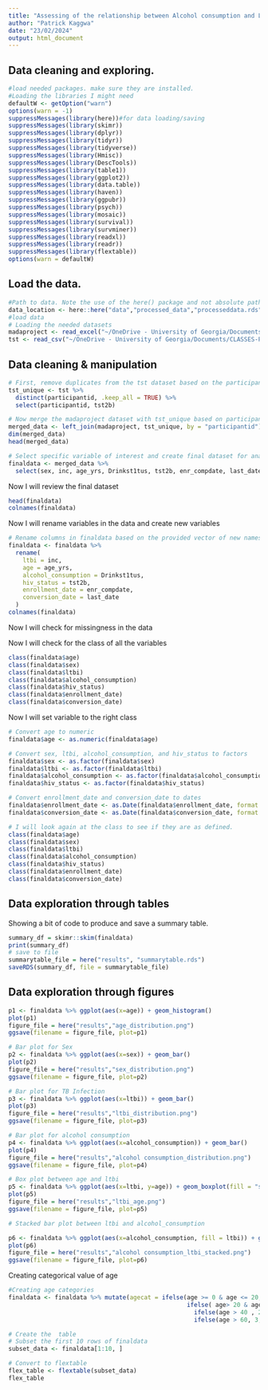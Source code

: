 ```yaml
---
title: "Assessing of the relationship between Alcohol consumption and Latent TB in Kampala, Uganda"
author: "Patrick Kaggwa"
date: "23/02/2024"
output: html_document
---
```


## Data cleaning and exploring.

```r
#load needed packages. make sure they are installed.
#Loading the libraries I might need 
defaultW <- getOption("warn") 
options(warn = -1) 
suppressMessages(library(here))#for data loading/saving
suppressMessages(library(skimr))
suppressMessages(library(dplyr))
suppressMessages(library(tidyr))
suppressMessages(library(tidyverse))
suppressMessages(library(Hmisc))
suppressMessages(library(DescTools))
suppressMessages(library(table1))
suppressMessages(library(ggplot2))
suppressMessages(library(data.table))
suppressMessages(library(haven))
suppressMessages(library(ggpubr))
suppressMessages(library(psych))
suppressMessages(library(mosaic))
suppressMessages(library(survival))
suppressMessages(library(survminer))
suppressMessages(library(readxl))
suppressMessages(library(readr))
suppressMessages(library(flextable))
options(warn = defaultW)

```

## Load the data.

```r
#Path to data. Note the use of the here() package and not absolute paths
data_location <- here::here("data","processed_data","processeddata.rds")
#load data
# Loading the needed datasets
madaproject <- read_excel("~/OneDrive - University of Georgia/Documents/CLASSES-PHD/SEM2 YEAR 1/EPID8060E/part 2 MADA/data_patrick.xlsx")
tst <- read_csv("~/OneDrive - University of Georgia/Documents/CLASSES-PHD/SEM2 YEAR 1/EPID8060E/part 2 MADA/TST_Placement.csv")
```

## Data cleaning & manipulation

```r
# First, remove duplicates from the tst dataset based on the participant ID then also merge the variable HIV status
tst_unique <- tst %>%
  distinct(participantid, .keep_all = TRUE) %>%
  select(participantid, tst2b)

# Now merge the madaproject dataset with tst_unique based on participant ID
merged_data <- left_join(madaproject, tst_unique, by = "participantid")
dim(merged_data)
head(merged_data)
```

```r
# Select specific variable of interest and create final dataset for analysis
finaldata <- merged_data %>%
  select(sex, inc, age_yrs, Drinkst1tus, tst2b, enr_compdate, last_date)
```

Now I will review the final dataset

```r
head(finaldata)
colnames(finaldata)
```

Now I will rename variables in the data and create new variables

```r
# Rename columns in finaldata based on the provided vector of new names
finaldata <- finaldata %>%
  rename(
    ltbi = inc,
    age = age_yrs,
    alcohol_consumption = Drinkst1tus,
    hiv_status = tst2b,
    enrollment_date = enr_compdate,
    conversion_date = last_date
  )
colnames(finaldata)
```

Now I will check for missingness in the data

Now I will check for the class of all the variables

```r
class(finaldata$age)
class(finaldata$sex)
class(finaldata$ltbi)
class(finaldata$alcohol_consumption)
class(finaldata$hiv_status)
class(finaldata$enrollment_date)
class(finaldata$conversion_date)
```

Now I will set variable to the right class

```r
# Convert age to numeric
finaldata$age <- as.numeric(finaldata$age)

# Convert sex, ltbi, alcohol_consumption, and hiv_status to factors
finaldata$sex <- as.factor(finaldata$sex)
finaldata$ltbi <- as.factor(finaldata$ltbi)
finaldata$alcohol_consumption <- as.factor(finaldata$alcohol_consumption)
finaldata$hiv_status <- as.factor(finaldata$hiv_status)

# Convert enrollment_date and conversion_date to dates
finaldata$enrollment_date <- as.Date(finaldata$enrollment_date, format = "%Y-%m-%d")
finaldata$conversion_date <- as.Date(finaldata$conversion_date, format = "%Y-%m-%d")

```

```r
# I will look again at the class to see if they are as defined.
class(finaldata$age)
class(finaldata$sex)
class(finaldata$ltbi)
class(finaldata$alcohol_consumption)
class(finaldata$hiv_status)
class(finaldata$enrollment_date)
class(finaldata$conversion_date)
```

## Data exploration through tables

Showing a bit of code to produce and save a summary table.

```r
summary_df = skimr::skim(finaldata)
print(summary_df)
# save to file
summarytable_file = here("results", "summarytable.rds")
saveRDS(summary_df, file = summarytable_file)
```

## Data exploration through figures

```r
p1 <- finaldata %>% ggplot(aes(x=age)) + geom_histogram() 
plot(p1)
figure_file = here("results","age_distribution.png")
ggsave(filename = figure_file, plot=p1) 
```

```r
# Bar plot for Sex
p2 <- finaldata %>% ggplot(aes(x=sex)) + geom_bar() 
plot(p2)
figure_file = here("results","sex_distribution.png")
ggsave(filename = figure_file, plot=p2) 

# Bar plot for TB Infection
p3 <- finaldata %>% ggplot(aes(x=ltbi)) + geom_bar() 
plot(p3)
figure_file = here("results","ltbi_distribution.png")
ggsave(filename = figure_file, plot=p3)

# Bar plot for alcohol consumption
p4 <- finaldata %>% ggplot(aes(x=alcohol_consumption)) + geom_bar() 
plot(p4)
figure_file = here("results","alcohol consumption_distribution.png")
ggsave(filename = figure_file, plot=p4)


```

```r
# Box plot between age and ltbi
p5 <- finaldata %>% ggplot(aes(x=ltbi, y=age)) + geom_boxplot(fill = "skyblue")
plot(p5)
figure_file = here("results","ltbi_age.png")
ggsave(filename = figure_file, plot=p5) 
```

```r
# Stacked bar plot between ltbi and alcohol_consumption

p6 <- finaldata %>% ggplot(aes(x=alcohol_consumption, fill = ltbi)) + geom_bar(position = "stack") 
plot(p6)
figure_file = here("results","alcohol consumption_ltbi_stacked.png")
ggsave(filename = figure_file, plot=p6) 
```

Creating categorical value of age

```r
#Creating age categories
finaldata <- finaldata %>% mutate(agecat = ifelse(age >= 0 & age <= 20, 0, 
                                                  ifelse( age> 20 & age <= 40, 1, 
                                                    ifelse(age > 40 , 2, 
                                                    ifelse(age > 60, 3, NA))))) 
```

```r
# Create the  table
# Subset the first 10 rows of finaldata
subset_data <- finaldata[1:10, ]

# Convert to flextable
flex_table <- flextable(subset_data)
flex_table 
```

